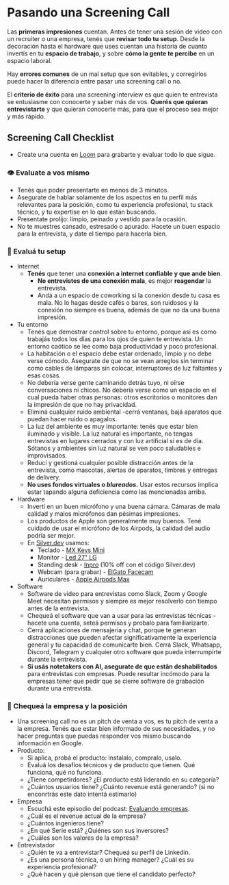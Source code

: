 
# Pasando una Screening Call

Las **primeras impresiones** cuentan. Antes de tener una sesión de video con un recruiter o una empresa, tenés que **revisar todo tu setup**. Desde la decoración hasta el hardware que uses cuentan una historia de cuanto invertís en tu **espacio de trabajo**, y sobre **cómo la gente te percibe** en un espacio laboral.

Hay **errores comunes** de un mal setup que son evitables, y corregirlos puede hacer la diferencia entre pasar una screening call o no.

El **criterio de éxito** para una screening interview es que quien te entrevista se entusiasme con conocerte y saber más de vos. **Querés que quieran entrevistarte** y que quieran conocerte más, para que el proceso sea mejor y más rápido.

<IREmbed src="https://www.youtube.com/embed/vZetR7KpmNk?si=jie4gGB1nmNcVjjf"/>

## Screening Call Checklist

- Create una cuenta en [Loom](https://loom.com) para grabarte y evaluar todo lo que sigue.

### **👁️ Evaluate a vos mismo**
- Tenés que poder presentarte en menos de 3 minutos.
- Asegurate de hablar solamente de los aspectos en tu perfil más relevantes para la posición, como tu experiencia profesional, tu stack técnico, y tu expertise en lo que están buscando.
- Presentate prolijo: limpio, peinado y vestido para la ocasión.
- No te muestres cansado, estresado o apurado. Hacete un buen espacio para la entrevista, y date el tiempo para hacerla bien.

### **🏡 Evaluá tu setup**
- Internet
    - **Tenés** que tener una **conexión a internet confiable y que ande bien**.
        - **No entrevistes de una conexión mala**, es mejor **reagendar** la entrevista.
        - Andá a un espacio de coworking si la conexión desde tu casa es mala. No lo hagas desde cafés o bares, son ruidosos y la conexión no siempre es buena, además de que no da una buena impresión.
- Tu entorno
    - Tenés que demostrar control sobre tu entorno, porque así es como trabajás todos los días para los ojos de quien te entrevista. Un entorno caótico se lee como baja productividad y poco profesional.
    - La habitación o el espacio debe estar ordenado, limpio y no debe verse cómodo. Asegurate de que no se vean arreglos sin terminar como cables de lámparas sin colocar, interruptores de luz faltantes y esas cosas.
    - No debería verse gente caminando detrás tuyo, ni oírse conversaciones ni chicos. No debería verse como un espacio en el cual pueda haber otras personas: otros escritorios o monitores dan la impresión de que no hay privacidad.
    - Eliminá cualquier ruido ambiental -cerrá ventanas, bajá aparatos que puedan hacer ruido o apagalos.
    - La luz del ambiente es muy importante: tenés que estar bien iluminado y visible. La luz natural es importante, no tengas entrevistas en lugares cerrados y con luz artificial si es de día. Sótanos y ambientes sin luz natural se ven poco saludables e improvisados.
    - Reducí y gestioná cualquier posible distracción antes de la entrevista, como mascotas, alertas de aparatos, timbres y entregas de delivery.
    - **No uses fondos virtuales o *blureados*.** Usar estos recursos implica estar tapando alguna deficiencia como las mencionadas arriba.
- Hardware
    - Invertí en un buen micrófono y una buena cámara. Cámaras de mala calidad y malos micrófonos dan pésimas impresiones.
    - Los productos de Apple son generalmente muy buenos. Tené cuidado de usar el micrófono de los Airpods, la calidad del audio podría ser mejor.
    - En [Silver.dev](http://Silver.dev) usamos:
        - Teclado - [MX Keys Mini](https://www.mercadolibre.com.ar/teclado-logitech-mx-keys-mini-negro-ingles-idioma-ingles-internacional-color-del-teclado-negro/p/MLA24068335?product_trigger_id=MLA18931568&quantity=1)
        - Monitor - [Led 27” LG](https://www.mercadolibre.com.ar/monitor-led-4k-27-pulgadas-lg-27ul500-w-uhd-hdr-hdmi-ips-c-olor-blanco/p/MLA20543395?pdp_filters=item_id:MLA873236498)
        - Standing desk - [Inpro](https://inpro.ar/) (10% off con el código Silver.dev)
        - Webcam (para grabar) - [ElGato Facecam](https://www.elgato.com/pt/es/p/facecam-mk2)
        - Auriculares - [Apple Airpods Max](https://www.apple.com/la/airpods-max/)
- Software
    - Software de video para entrevistas como Slack, Zoom y Google Meet necesitan permisos y siempre es mejor resolverlo con tiempo antes de la entrevista.
    - Chequeá el software que van a usar para las entrevistas técnicas -hacete una cuenta, seteá permisos y probalo para familiarizarte.
    - Cerrá aplicaciones de mensajería y chat, porque te generan distracciones que pueden afectar significativamente la experiencia general y tu capacidad de comunicarte bien. Cerrá Slack, Whatsapp, Discord, Telegram y cualquier otro software que pueda interrumpirte durante la entrevista.
    - **Si usás notetakers con AI, asegurate de que estân deshabilitados** para entrevistas con empresas. Puede resultar incómodo para la empresas tener que pedir que se cierre software de grabación durante una entrevista.

### **🏢 Chequeá la empresa y la posición**
- Una screening call no es un pitch de venta a vos, es tu pitch de venta a la empresa. Tenés que estar bien informado de sus necesidades, y no hacer preguntas que puedas responder vos mismo buscando información en Google.
- Producto:
    - Si aplica, probá el producto: instalalo, compralo, usalo.
    - Evaluá los desafíos técnicos y de producto que tienen. Qué funciona, qué no funciona.
    - ¿Tiene competirdores? ¿El producto está liderando en su categoría?
    - ¿Cuántos usuarios tiene? ¿Cuánto revenue está generando? (si no enconrtrás este dato intentá estimarlo)
- Empresa
    - Escuchá este episodio del podcast: [Evaluando empresas](https://open.spotify.com/episode/587A5xGVLBOBGnEzreZtLy?si=SRVekRXnTHOJg8GTb_bbKQ&nd=1&dlsi=10ff1eba908847a7).
    - ¿Cuál es el revenue actual de la empresa?
    - ¿Cuántos ingenieros tiene?
    - ¿En qué Serie está? ¿Quiénes son sus inversores?
    - ¿Cuáles son los valores de la empresa?
- Entrevistador
    - ¿Quién te va a entrevistar? Chequeá su perfil de Linkedin.
    - ¿Es una persona técnica, o un hiring manager? ¿Cuál es su experiencia profesional?
    - ¿Qué hacen y qué piensan que tiene el candidato perfecto?
